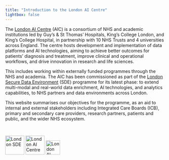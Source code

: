 ```yaml
---
title: "Introduction to the London AI Centre" 
lightbox: false
---
```


The [London AI Centre](https://www.aicentre.co.uk/) (AIC) is a consortium of NHS and academic institutions led by Guy’s & St Thomas’ Hospitals, King’s College London, and King’s College Hospital, in partnership with 10 NHS Trusts and 4 universities across England. The centre hosts development and implementation of data platforms and AI technologies, aiming to achieve better outcomes for patients’ diagnosis and treatment, improve clinical and operational workflows, and drive innovation in research and life sciences.

This includes working within externally funded programmes through the NHS and academia. The AIC has been commissioned as part of the [London Secure Data Environment](overview/0_sde.qmd) (SDE) programme for its latest phase: to extend multi-modal and real-world data enrichment, AI technologies, and analytics capabilities, to NHS partners and data environments across London. 

This website summarises our objectives for the programme, as an aid to internal and external stakeholders including Integrated Care Boards (ICB), primary and secondary care providers, research partners, patients and public, and the wider NHS ecosystem.

<br/>

<img src="media/logos/sde_logo.png" alt="London SDE" title="" height="60" />
<img src="media/logos/logo_aic.png" alt="London AI Centre" title="" height="60" />
<img src="media/logos/onelondon.png" alt="London AI Centre" title="OneLondon" height="45" />
